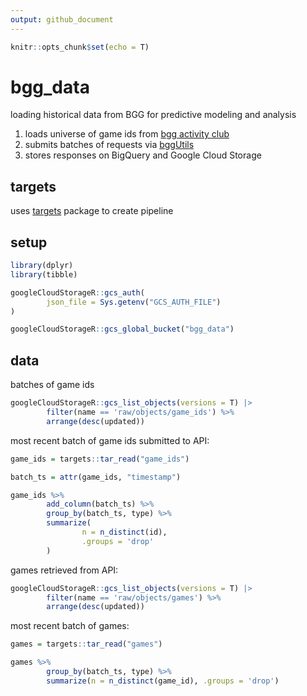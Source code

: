 ```yaml
---
output: github_document
---
```


```r
knitr::opts_chunk$set(echo = T)
```

# bgg_data

loading historical data from BGG for predictive modeling and analysis

1. loads universe of game ids from [bgg activity club](http://bgg.activityclub.org/bggdata/thingids.txt])
2. submits batches of requests via [bggUtils](https://github.com/phenrickson/bggUtils)
3. stores responses on BigQuery and Google Cloud Storage

## targets

uses [targets](https://github.com/ropensci/targets) package to create pipeline

## setup

```r

library(dplyr)
library(tibble)

googleCloudStorageR::gcs_auth(
        json_file = Sys.getenv("GCS_AUTH_FILE")
)

googleCloudStorageR::gcs_global_bucket("bgg_data")

```

## data

batches of game ids

```r

googleCloudStorageR::gcs_list_objects(versions = T) |>
        filter(name == 'raw/objects/game_ids') %>%
        arrange(desc(updated))

```
most recent batch of game ids submitted to API:

```r

game_ids = targets::tar_read("game_ids")

batch_ts = attr(game_ids, "timestamp")

game_ids %>%
        add_column(batch_ts) %>%
        group_by(batch_ts, type) %>%
        summarize(
                n = n_distinct(id),
                .groups = 'drop'
        )
```
games retrieved from API:

```r

googleCloudStorageR::gcs_list_objects(versions = T) |>
        filter(name == 'raw/objects/games') %>%
        arrange(desc(updated))

```

most recent batch of games:

```r

games = targets::tar_read("games")

games %>% 
        group_by(batch_ts, type) %>% 
        summarize(n = n_distinct(game_id), .groups = 'drop')

```


